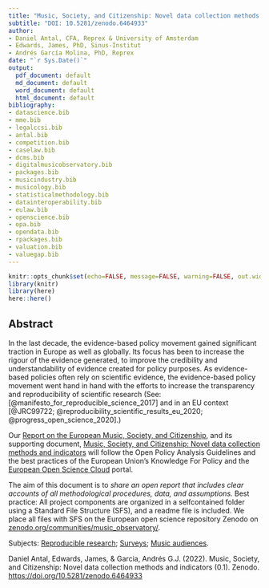 ```yaml
---
title: "Music, Society, and Citizenship: Novel data collection methods and indicators"
subtitle: "DOI: 10.5281/zenodo.6464933"
author:
- Daniel Antal, CFA, Reprex & University of Amsterdam
- Edwards, James, PhD, Sinus-Institut
- Andrés García Molina, PhD, Reprex
date: "`r Sys.Date()`"
output:
  pdf_document: default
  md_document: default
  word_document: default
  html_document: default
bibliography:
- datascience.bib
- mme.bib
- legalccsi.bib
- antal.bib
- competition.bib
- caselaw.bib
- dcms.bib
- digitalmusicobservatory.bib
- packages.bib
- musicindustry.bib
- musicology.bib
- statisticalmethodology.bib
- datainteroperability.bib
- eulaw.bib
- openscience.bib
- opa.bib
- opendata.bib
- rpackages.bib
- valuation.bib
- valuegap.bib
---
```


```r
knitr::opts_chunk$set(echo=FALSE, message=FALSE, warning=FALSE, out.width = '95%', fig.align = 'center')
library(knitr)
library(here)
here::here()
```

## Abstract

In the last decade, the evidence-based policy movement gained significant traction in Europe as well as globally. Its focus has been to increase the rigour of the evidence generated, to improve the credibility and understandability of evidence created for policy purposes.  As evidence-based policies often rely on scientific evidence, the evidence-based policy movement went hand in hand with the efforts to increase the transparency and reproducibility of scientific research (See: [@manifesto_for_reproducible_science_2017] and in an EU context [@JRC99722; @reproducibility_scientific_results_eu_2020; @progress_open_science_2020].)  

Our [Report on the European Music, Society, and Citizenship](https://zenodo.org/record/6464900#.YlrfC9pBzIU), and its supporting document, [Music, Society, and Citizenship: Novel data collection methods and indicators](https://zenodo.org/record/6464933#.YlriRNpBzIV) will follow the Open Policy Analysis Guidelines and the best practices of the European Union's Knowledge For Policy and the [European Open Science Cloud](https://eosc-portal.eu/) portal.  

The aim of this document is to *share an open report that includes clear accounts of all methodological procedures, data, and assumptions.* Best practice: All project components are organized in a selfcontained folder using a Standard File Structure (SFS), and a readme file is included. We place all files with SFS on the European open science repository Zenodo on [zenodo.org/communities/music_observatory/](https://zenodo.org/communities/music_observatory/).

Subjects: [Reproducible research](https://id.loc.gov/authorities/subjects/sh2013002574.html); [Surveys](https://id.loc.gov/authorities/subjects/sh85130875.html); [Music audiences](http://id.loc.gov/authorities/subjects/sh87001384).

Daniel Antal, Edwards, James, & Garcia, Andrés G.J. (2022). Music, Society, and Citizenship: Novel data collection methods and indicators (0.1). Zenodo. [https://doi.org/10.5281/zenodo.6464933](https://zenodo.org/record/6464933#.YlriRNpBzIV)